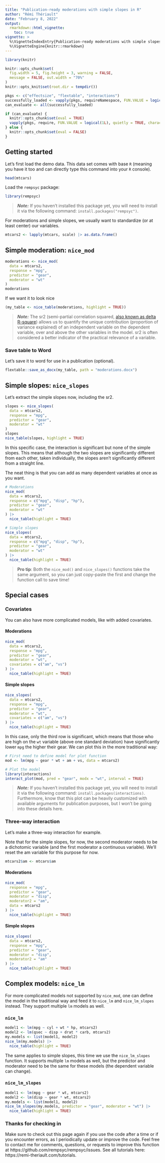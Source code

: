 ```yaml
---
title: "Publication-ready moderations with simple slopes in R"
author: "Rémi Thériault"
date: "February 8, 2022"
output:
  rmarkdown::html_vignette:
    toc: true
vignette: >
  %\VignetteIndexEntry{Publication-ready moderations with simple slopes in R}
  %\VignetteEngine{knitr::rmarkdown}
---
```


```r
library(knitr)

knitr::opts_chunk$set(
  fig.width = 5, fig.height = 3, warning = FALSE,
  message = FALSE, out.width = "70%"
)
knitr::opts_knit$set(root.dir = tempdir())

pkgs <- c("effectsize", "flextable", "interactions")
successfully_loaded <- vapply(pkgs, requireNamespace, FUN.VALUE = logical(1L), quietly = TRUE)
can_evaluate <- all(successfully_loaded)

if (can_evaluate) {
  knitr::opts_chunk$set(eval = TRUE)
  vapply(pkgs, require, FUN.VALUE = logical(1L), quietly = TRUE, character.only = TRUE)
} else {
  knitr::opts_chunk$set(eval = FALSE)
}
```

## Getting started

Let's first load the demo data. This data set comes with base `R` (meaning you have it too and can directly type this command into your `R` console).

```r
head(mtcars)
```

Load the `rempsyc` package:

```r
library(rempsyc)
```

> ***Note:*** If you haven't installed this package yet, you will need to install it via the following command: `install.packages("rempsyc")`.

For moderations and simple slopes, we usually want to standardize (or at least center) our variables.

```r
mtcars2 <- lapply(mtcars, scale) |> as.data.frame()
```

## Simple moderation: `nice_mod`

```r
moderations <- nice_mod(
  data = mtcars2,
  response = "mpg",
  predictor = "gear",
  moderator = "wt"
)
moderations
```

If we want it to look nice

```r
(my_table <- nice_table(moderations, highlight = TRUE))
```

> ***Note:*** The sr2 (semi-partial correlation squared, [also known as delta R-square](https://rdrr.io/cran/rockchalk/man/getDeltaRsquare.html)) allows us to quantify the unique contribution (proportion of variance explained) of an independent variable on the dependent variable, over and above the other variables in the model. sr2 is often considered a better indicator of the practical relevance of a variable.

### Save table to Word

Let's save it to word for use in a publication (optional).

```r
flextable::save_as_docx(my_table, path = "moderations.docx")
```

## Simple slopes: `nice_slopes`

Let's extract the simple slopes now, including the sr2.

```r
slopes <- nice_slopes(
  data = mtcars2,
  response = "mpg",
  predictor = "gear",
  moderator = "wt"
)
slopes
nice_table(slopes, highlight = TRUE)
```

In this specific case, the interaction is significant but none of the simple slopes. This means that although the two slopes are significantly different from each other, taken individually, the slopes aren't significantly different from a straight line.

The neat thing is that you can add as many dependent variables at once as you want.

```r
# Moderations
nice_mod(
  data = mtcars2,
  response = c("mpg", "disp", "hp"),
  predictor = "gear",
  moderator = "wt"
) |>
  nice_table(highlight = TRUE)

# Simple slopes
nice_slopes(
  data = mtcars2,
  response = c("mpg", "disp", "hp"),
  predictor = "gear",
  moderator = "wt"
) |>
  nice_table(highlight = TRUE)
```

> **Pro tip**: Both the `nice_mod()` and `nice_slopes()` functions take the same argument, so you can just copy-paste the first and change the function call to save time!

## Special cases

### Covariates

You can also have more complicated models, like with added covariates.

#### Moderations

```r
nice_mod(
  data = mtcars2,
  response = "mpg",
  predictor = "gear",
  moderator = "wt",
  covariates = c("am", "vs")
) |>
  nice_table(highlight = TRUE)
```

#### Simple slopes

```r
nice_slopes(
  data = mtcars2,
  response = "mpg",
  predictor = "gear",
  moderator = "wt",
  covariates = c("am", "vs")
) |>
  nice_table(highlight = TRUE)
```

In this case, only the third row is significant, which means that those who are high on the `wt` variable (above one standard deviation) have significantly lower `mpg` the higher their gear. We can plot this in the more traditional way:

```r
# First need to define model for plot function
mod <- lm(mpg ~ gear * wt + am + vs, data = mtcars2)

# Plot the model
library(interactions)
interact_plot(mod, pred = "gear", modx = "wt", interval = TRUE)
```

> ***Note:*** If you haven't installed this package yet, you will need to install it via the following command: `install.packages(interactions)`. Furthermore, know that this plot can be heavily customized with available arguments for publication purposes, but I won't be going into these details here.

### Three-way interaction

Let's make a three-way interaction for example.

Note that for the simple slopes, for now, the second moderator needs to be a dichotomic variable (and the first moderator a continuous variable). We'll reset the am variable for this purpose for now.

```r
mtcars2$am <- mtcars$am
```

#### Moderations

```r
nice_mod(
  response = "mpg",
  predictor = "gear",
  moderator = "disp",
  moderator2 = "am",
  data = mtcars2
) |>
  nice_table(highlight = TRUE)
```

#### Simple slopes

```r
nice_slopes(
  data = mtcars2,
  response = "mpg",
  predictor = "gear",
  moderator = "disp",
  moderator2 = "am"
) |>
  nice_table(highlight = TRUE)
```

## Complex models: `nice_lm`
For more complicated models not supported by `nice_mod`, one can define the model in the traditional way and feed it to `nice_lm` and `nice_lm_slopes` instead. They support multiple `lm` models as well.

### `nice_lm`

```r
model1 <- lm(mpg ~ cyl + wt * hp, mtcars2)
model2 <- lm(qsec ~ disp + drat * carb, mtcars2)
my.models <- list(model1, model2)
nice_lm(my.models) |>
  nice_table(highlight = TRUE)
```

The same applies to simple slopes, this time we use the `nice_lm_slopes` function. It supports multiple `lm` models as well, but the predictor and moderator need to be the same for these models (the dependent variable can change).

### `nice_lm_slopes`

```r
model1 <- lm(mpg ~ gear * wt, mtcars2)
model2 <- lm(disp ~ gear * wt, mtcars2)
my.models <- list(model1, model2)
nice_lm_slopes(my.models, predictor = "gear", moderator = "wt") |>
  nice_table(highlight = TRUE)
```

### Thanks for checking in
    
Make sure to check out this page again if you use the code after a time or if you encounter errors, as I periodically update or improve the code. Feel free to contact me for comments, questions, or requests to improve this function at https://github.com/rempsyc/rempsyc/issues. See all tutorials here: https://remi-theriault.com/tutorials.
